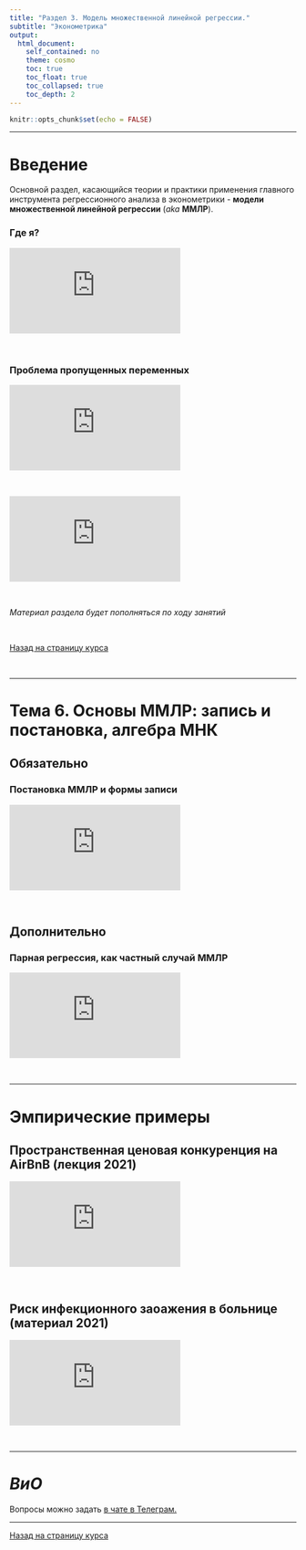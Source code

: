 ```yaml
---
title: "Раздел 3. Модель множественной линейной регрессии."
subtitle: "Эконометрика"
output:  
  html_document:  
    self_contained: no  
    theme: cosmo
    toc: true
    toc_float: true
    toc_collapsed: true
    toc_depth: 2
---
```


```r
knitr::opts_chunk$set(echo = FALSE)
```

---

# Введение

Основной раздел, касающийся теории и практики применения главного инструмента регрессионного анализа в эконометрики - **модели множественной линейной регрессии** (*aka* **ММЛР**).

### Где я?

<iframe src="https://www.youtube.com/embed/kI9ZTCBHYCw" title="YouTube video player" frameborder="0" allow="accelerometer; autoplay; clipboard-write; encrypted-media; gyroscope; picture-in-picture" allowfullscreen></iframe>

</br>

### Проблема пропущенных переменных

<iframe src="https://www.youtube.com/embed/G9snb5U4ttw" title="YouTube video player" frameborder="0" allow="accelerometer; autoplay; clipboard-write; encrypted-media; gyroscope; picture-in-picture" allowfullscreen></iframe>

</br>

<iframe src="https://www.youtube.com/embed/1Uj2-0xzXyM" title="YouTube video player" frameborder="0" allow="accelerometer; autoplay; clipboard-write; encrypted-media; gyroscope; picture-in-picture" allowfullscreen></iframe>

</br>

*Материал раздела будет пополняться по ходу занятий*

</br>

[Назад на страницу курса](../ecox22.html)

</br>

---

# Тема 6. Основы ММЛР: запись и постановка, алгебра МНК

## Обязательно

### Постановка ММЛР и формы записи

<iframe src="https://www.youtube.com/embed/uszFRExmfVY" title="YouTube video player" frameborder="0" allow="accelerometer; autoplay; clipboard-write; encrypted-media; gyroscope; picture-in-picture" allowfullscreen></iframe>

</br>

## Дополнительно 

### Парная регрессия, как частный случай ММЛР

<iframe src="https://www.youtube.com/embed/q0_REl2J6U8" title="YouTube video player" frameborder="0" allow="accelerometer; autoplay; clipboard-write; encrypted-media; gyroscope; picture-in-picture" allowfullscreen></iframe>

</br>

---

# Эмпирические примеры

## Пространственная ценовая конкуренция на AirBnB (лекция 2021)

<iframe src="https://www.youtube.com/embed/mabuNaYluqw" title="YouTube video player" frameborder="0" allow="accelerometer; autoplay; clipboard-write; encrypted-media; gyroscope; picture-in-picture" allowfullscreen></iframe>

</br>

## Риск инфекционного заоажения в больнице (материал 2021)

<iframe src="https://www.youtube.com/embed/0Rqa5z6rezw" title="YouTube video player" frameborder="0" allow="accelerometer; autoplay; clipboard-write; encrypted-media; gyroscope; picture-in-picture" allowfullscreen></iframe>

</br>

---

# *ВиО*

Вопросы можно задать [в чате в Телеграм.](https://t.me/+0kRsodLpmzRmZjEy)

---

[Назад на страницу курса](../ecox22.html)
